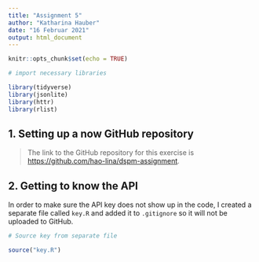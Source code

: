 ```yaml
---
title: "Assignment 5"
author: "Katharina Hauber"
date: "16 Februar 2021"
output: html_document
---
```


```r
knitr::opts_chunk$set(echo = TRUE)
```

```r
# import necessary libraries

library(tidyverse)
library(jsonlite)
library(httr)
library(rlist)
```

## 1. Setting up a now GitHub repository
> The link to the GitHub repository for this exercise is <https://github.com/hao-lina/dspm-assignment>.

## 2. Getting to know the API

In order to make sure the API key does not show up in the code, I created a separate file called `key.R` and added it to `.gitignore` so it will not be uploaded to GitHub.

```r
# Source key from separate file

source("key.R")
```


